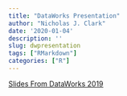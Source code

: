 ```yaml
---
title: "DataWorks Presentation"
author: "Nicholas J. Clark"
date: '2020-01-04'
description: ''
slug: dwpresentation
tags: ["RMarkdown"]
categories: ["R"]
---
```




[Slides From DataWorks 2019](https://gallant-ritchie-afafb4.netlify.com/files/ClarkDATAWorks.pdf)
